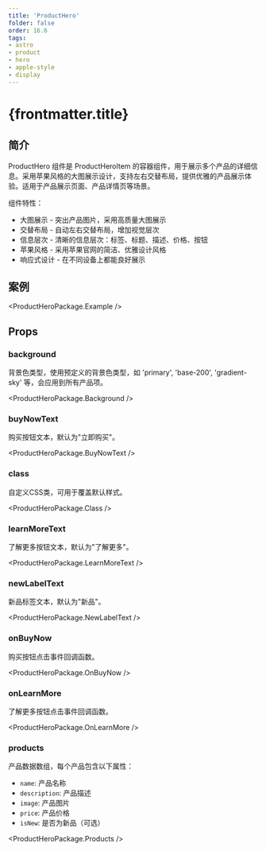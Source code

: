 ```yaml
---
title: 'ProductHero'
folder: false
order: 16.6
tags:
- astro
- product
- hero
- apple-style
- display
---
```



# {frontmatter.title}

## 简介

ProductHero 组件是 ProductHeroItem 的容器组件，用于展示多个产品的详细信息。采用苹果风格的大图展示设计，支持左右交替布局，提供优雅的产品展示体验。适用于产品展示页面、产品详情页等场景。

组件特性：

- 大图展示 - 突出产品图片，采用高质量大图展示
- 交替布局 - 自动左右交替布局，增加视觉层次
- 信息层次 - 清晰的信息层次：标签、标题、描述、价格、按钮
- 苹果风格 - 采用苹果官网的简洁、优雅设计风格
- 响应式设计 - 在不同设备上都能良好展示

## 案例

<ProductHeroPackage.Example />

## Props

### background

背景色类型，使用预定义的背景色类型，如 'primary', 'base-200', 'gradient-sky' 等，会应用到所有产品项。

<ProductHeroPackage.Background />

### buyNowText

购买按钮文本，默认为"立即购买"。

<ProductHeroPackage.BuyNowText />

### class

自定义CSS类，可用于覆盖默认样式。

<ProductHeroPackage.Class />

### learnMoreText

了解更多按钮文本，默认为"了解更多"。

<ProductHeroPackage.LearnMoreText />

### newLabelText

新品标签文本，默认为"新品"。

<ProductHeroPackage.NewLabelText />

### onBuyNow

购买按钮点击事件回调函数。

<ProductHeroPackage.OnBuyNow />

### onLearnMore

了解更多按钮点击事件回调函数。

<ProductHeroPackage.OnLearnMore />

### products

产品数据数组，每个产品包含以下属性：

- `name`: 产品名称
- `description`: 产品描述
- `image`: 产品图片
- `price`: 产品价格
- `isNew`: 是否为新品（可选）

<ProductHeroPackage.Products />

